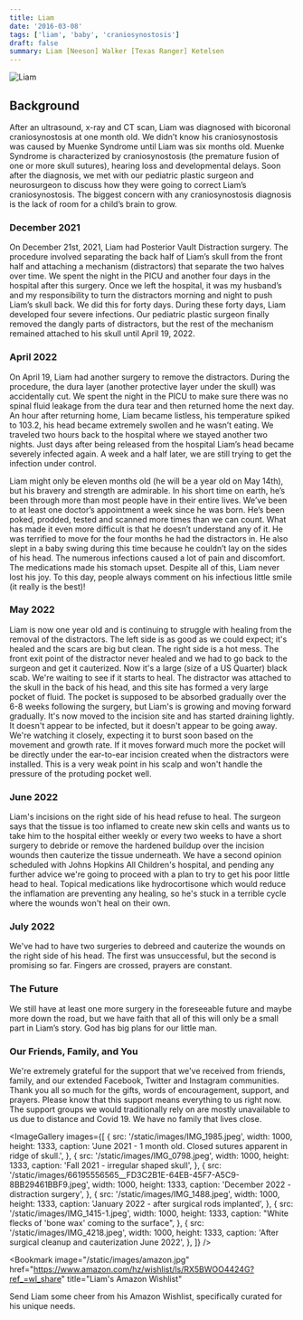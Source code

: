 ```yaml
---
title: Liam
date: '2016-03-08'
tags: ['liam', 'baby', 'craniosynostosis']
draft: false
summary: Liam [Neeson] Walker [Texas Ranger] Ketelsen
---
```


![Liam](/static/images/liamsjourney.png)

## Background

After an ultrasound, x-ray and CT scan, Liam was diagnosed with bicoronal craniosynostosis at one month old. We didn’t know his craniosynostosis was caused by Muenke Syndrome until Liam was six months old. Muenke Syndrome is characterized by craniosynostosis (the premature fusion of one or more skull sutures), hearing loss and developmental delays. Soon after the diagnosis, we met with our pediatric plastic surgeon and neurosurgeon to discuss how they were going to correct Liam’s craniosynostosis. The biggest concern with any craniosynostosis diagnosis is the lack of room for a child’s brain to grow.

### December 2021

On December 21st, 2021, Liam had Posterior Vault Distraction surgery. The procedure involved separating the back half of Liam’s skull from the front half and attaching a mechanism (distractors) that separate the two halves over time. We spent the night in the PICU and another four days in the hospital after this surgery. Once we left the hospital, it was my husband’s and my responsibility to turn the distractors morning and night to push Liam’s skull back. We did this for forty days. During these forty days, Liam developed four severe infections. Our pediatric plastic surgeon finally removed the dangly parts of distractors, but the rest of the mechanism remained attached to his skull until April 19, 2022.

### April 2022

On April 19, Liam had another surgery to remove the distractors. During the procedure, the dura layer (another protective layer under the skull) was accidentally cut. We spent the night in the PICU to make sure there was no spinal fluid leakage from the dura tear and then returned home the next day. An hour after returning home, Liam became listless, his temperature spiked to 103.2, his head became extremely swollen and he wasn’t eating. We traveled two hours back to the hospital where we stayed another two nights. Just days after being released from the hospital Liam’s head became severely infected again. A week and a half later, we are still trying to get the infection under control.

Liam might only be eleven months old (he will be a year old on May 14th), but his bravery and strength are admirable. In his short time on earth, he’s been through more than most people have in their entire lives. We’ve been to at least one doctor’s appointment a week since he was born. He’s been poked, prodded, tested and scanned more times than we can count. What has made it even more difficult is that he doesn’t understand any of it. He was terrified to move for the four months he had the distractors in. He also slept in a baby swing during this time because he couldn’t lay on the sides of his head. The numerous infections caused a lot of pain and discomfort. The medications made his stomach upset. Despite all of this, Liam never lost his joy. To this day, people always comment on his infectious little smile (it really is the best)!

### May 2022

Liam is now one year old and is continuing to struggle with healing from the removal of the distractors. The left side is as good as we could expect; it's healed and the scars are big but clean. The right side is a hot mess. The front exit point of the distractor never healed and we had to go back to the surgeon and get it cauterized. Now it's a large (size of a US Quarter) black scab. We're waiting to see if it starts to heal. The distractor was attached to the skull in the back of his head, and this site has formed a very large pocket of fluid. The pocket is supposed to be absorbed gradually over the 6-8 weeks following the surgery, but Liam's is growing and moving forward gradually. It's now moved to the incision site and has started draining lightly. It doesn't appear to be infected, but it doesn't appear to be going away. We're watching it closely, expecting it to burst soon based on the movement and growth rate. If it moves forward much more the pocket will be directly under the ear-to-ear incision created when the distractors were installed. This is a very weak point in his scalp and won't handle the pressure of the protuding pocket well.

### June 2022

Liam's incisions on the right side of his head refuse to heal. The surgeon says that the tissue is too inflamed to create new skin cells and wants us to take him to the hospital either weekly or every two weeks to have a short surgery to debride or remove the hardened buildup over the incision wounds then cauterize the tissue underneath. We have a second opinion scheduled with Johns Hopkins All Children's hospital, and pending any further advice we're going to proceed with a plan to try to get his poor little head to heal. Topical medications like hydrocortisone which would reduce the inflamation are preventing any healing, so he's stuck in a terrible cycle where the wounds won't heal on their own.

### July 2022

We've had to have two surgeries to debreed and cauterize the wounds on the right side of his head. The first was unsuccessful, but the second is promising so far. Fingers are crossed, prayers are constant.
### The Future

We still have at least one more surgery in the foreseeable future and maybe more down the road, but we have faith that all of this will only be a small part in Liam’s story. God has big plans for our little man.

### Our Friends, Family, and You

We're extremely grateful for the support that we've received from friends, family, and our extended Facebook, Twitter and Instagram communities. Thank you all so much for the gifts, words of encouragement, support, and prayers. Please know that this support means everything to us right now. The support groups we would traditionally rely on are mostly unavailable to us due to distance and Covid 19. We have no family that lives close.

<ImageGallery
  images={[
    {
      src: '/static/images/IMG_1985.jpeg',
      width: 1000,
      height: 1333,
      caption:
        'June 2021 - 1 month old. Closed sutures apparent in ridge of skull.',
    },
    {
      src: '/static/images/IMG_0798.jpeg',
      width: 1000,
      height: 1333,
      caption: 'Fall 2021 - irregular shaped skull',
    },
    {
      src: '/static/images/66195556565__FD3C2B1E-64EB-45F7-A5C9-8BB29461BBF9.jpeg',
      width: 1000,
      height: 1333,
      caption: 'December 2022 - distraction surgery',
    },
    {
      src: '/static/images/IMG_1488.jpeg',
      width: 1000,
      height: 1333,
      caption: 'January 2022 - after surgical rods implanted',
    },
    {
      src: '/static/images/IMG_1415-1.jpeg',
      width: 1000,
      height: 1333,
      caption: "White flecks of 'bone wax' coming to the surface",
    },
    {
      src: '/static/images/IMG_4218.jpeg',
      width: 1000,
      height: 1333,
      caption: 'After surgical cleanup and cauterization June 2022',
    },
  ]}
/>

<Bookmark
  image="/static/images/amazon.jpg"
  href="https://www.amazon.com/hz/wishlist/ls/RX5BWOO4424G?ref_=wl_share"
  title="Liam's Amazon Wishlist"
>
  Send Liam some cheer from his Amazon Wishlist, specifically curated for his unique needs.
</Bookmark>
